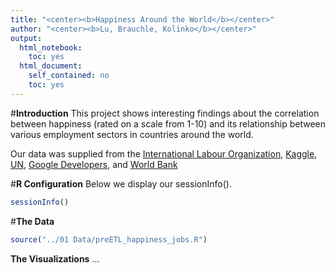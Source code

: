 ```yaml
---
title: "<center><b>Happiness Around the World</b></center>"
author: "<center><b>Lu, Brauchle, Kolinko</b></center>"
output:
  html_notebook:
    toc: yes
  html_document:
    self_contained: no
    toc: yes
---
```


#**Introduction**
This project shows interesting findings about the correlation between happiness (rated on a scale from 1-10) and its relationship between various employment sectors in countries around the world. 

Our data was supplied from the [International Labour Organization](http://www.ilo.org/global/research/global-reports/global-employment-trends/2014/WCMS_234879/lang--en/index.htm), [Kaggle](https://www.kaggle.com/unsdsn/world-happiness),
[UN](http://www.un.org/en/development/desa/policy/wesp/wesp_current/2014wesp_country_classification.pdf), [Google Developers](https://developers.google.com/public-data/docs/canonical/countries_csv), and [World Bank](http://data.worldbank.org/indicator/SP.POP.TOTL)

#**R Configuration**
Below we display our sessionInfo().

```r
sessionInfo()
```

#**The Data**

```r
source("../01 Data/preETL_happiness_jobs.R")
```

**The Visualizations**
...


